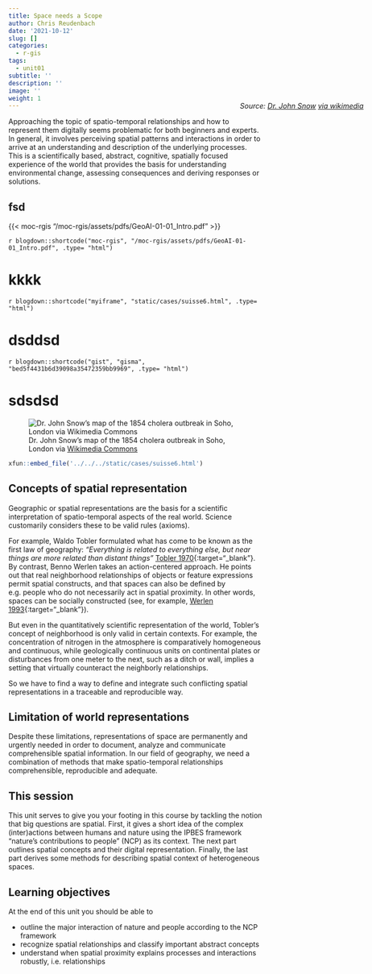 ```yaml
---
title: Space needs a Scope
author: Chris Reudenbach
date: '2021-10-12'
slug: []
categories:
  - r-gis
tags:
  - unit01
subtitle: ''
description: ''
image: ''
weight: 1
---
```

<style>.myDiv {margin-top: -30px;margin-right: -40%; text-align: right;}</style>
<div class="myDiv">
*Source: [Dr. John Snow](https://en.wikipedia.org/wiki/John_Snow) [via wikimedia](https://w.wiki/QtV)*
</div>
Approaching the topic of spatio-temporal relationships and how to represent them digitally seems problematic for both beginners and experts. In general, it involves perceiving spatial patterns and interactions in order to arrive at an understanding and description of the underlying processes. This is a scientifically based, abstract, cognitive, spatially focused experience of the world that provides the basis for understanding environmental change, assessing consequences and deriving responses or solutions.

## fsd

{{< moc-rgis "/moc-rgis/assets/pdfs/GeoAI-01-01_Intro.pdf" >}}

`r blogdown::shortcode("moc-rgis", "/moc-rgis/assets/pdfs/GeoAI-01-01_Intro.pdf", .type= "html")`

# kkkk

`r blogdown::shortcode("myiframe", "static/cases/suisse6.html", .type= "html")`


# dsddsd



`r blogdown::shortcode("gist", "gisma", "bed5f4431b6d39098a35472359bb9969", .type= "html")`

# sdsdsd

![Dr. John Snow's map of the 1854 cholera outbreak in Soho, London via [Wikimedia Commons](https://upload.wikimedia.org/wikipedia/commons/thumb/9/92/A_map_taken_from_a_report_by_Dr._John_Snow_Wellcome_L0072917.jpg/646px-A_map_taken_from_a_report_by_Dr._John_Snow_Wellcome_L0072917.jpg){target="_blank"}](images/Snow-cholera-map.jpg)


```r
xfun::embed_file('../../../static/cases/suisse6.html')
```

## Concepts of spatial representation
Geographic or spatial representations are the basis for a scientific interpretation of spatio-temporal aspects of the real world. Science customarily considers these to be valid rules (axioms). 

For example, Waldo Tobler formulated what has come to be known as the first law of geography: *"Everything is related to everything else, but near things are more related than distant things"* [Tobler 1970](https://www.jstor.org/stable/143141){:target="_blank"}. By contrast, Benno Werlen takes an action-centered approach. He points out that real neighborhood relationships of objects or feature expressions permit spatial constructs, and that spaces can also be defined by e.g. people who do not necessarily act in spatial proximity. In other words, spaces can be socially constructed (see, for example, [Werlen 1993](https://www.erdkunde.uni-bonn.de/archive/1993/gibt-es-eine-geographie-ohne-raum-zum-verhaeltnis-von-traditioneller-geographie-und-zeitgenoessischen-gesellschaften/at_download/attachment){:target="_blank"}).

But even in the quantitatively scientific representation of the world, Tobler's concept of neighborhood is only valid in certain contexts. For example, the concentration of nitrogen in the atmosphere is comparatively homogeneous and continuous, while geologically continuous units on continental plates or disturbances from one meter to the next, such as a ditch or wall, implies a setting that virtually counteract the neighborly relationships.

So we have to find a way to define and integrate such conflicting spatial representations in a traceable and reproducible way.


## Limitation of world representations
Despite these limitations, representations of space are permanently and urgently needed in order to document, analyze and communicate comprehensible spatial information. In our field of geography, we need a combination of methods that make spatio-temporal relationships comprehensible, reproducible and adequate.


## This session
This unit serves to give you your footing in this course by tackling the notion that big questions are spatial. First, it gives a short idea of the complex (inter)actions between humans and nature using the IPBES framework "nature's contributions to people" (NCP) as its context. 
The next part outlines spatial concepts and their digital representation. Finally, the last part derives some methods for describing spatial context of heterogeneous spaces. 

  
## Learning objectives
At the end of this unit you should be able to

* outline the major interaction of nature and people according to the NCP framework
* recognize spatial relationships and classify important abstract concepts
* understand when spatial proximity explains processes and interactions robustly, i.e. relationships
